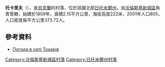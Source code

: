{{coord|50|31|42|N|27|19|40|E|scale:30000|display=title}}

'''托卡里夫'''（{{lang-uk|Токарів}}），是[[烏克蘭|烏克蘭]]的村落，位於該國北部[[日托米爾州|日托米爾州]]，由[[沃倫斯基新城區|沃倫斯基新城區]]負責管轄，始建於1859年，面積2.15平方公里，海拔高度222米，2001年人口805，人口密度每平方公里373.72人。

==參考資料==
* [http://weather.in.ua/ua/zhitomirskaja/26240 Погода в селі Токарів] {{Wayback|url=http://weather.in.ua/ua/zhitomirskaja/26240 |date=20111219161539 }}

{{DEFAULTSORT:Токарів}}
[[Category:沃倫斯基新城區村落|Category:沃倫斯基新城區村落]]
[[Category:日托米爾州村落|Category:日托米爾州村落]]


{{Zhytomyr-geo-stub}}